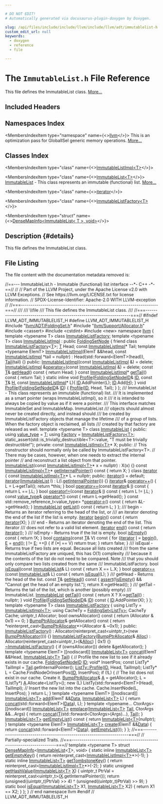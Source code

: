 ```yaml
---

# DO NOT EDIT!
# Automatically generated via docusaurus-plugin-doxygen by Doxygen.

slug: /api/files/include/include/llvm/include/llvm/adt/immutablelist-h
custom_edit_url: null
keywords:
  - doxygen
  - reference
  - file

---
```





# The `ImmutableList.h` File Reference

<DoxygenPage pluginConfig={pluginConfig}>

This file defines the ImmutableList class. <a href="#details">More...</a>

## Included Headers

<IncludesList>
<IncludesListItem
  filePath="llvm/ADT/FoldingSet.h"
  permalink="/docs/api/files/include/include/llvm/include/llvm/adt/foldingset-h"
  isLocal="true" />
<IncludesListItem
  filePath="llvm/Support/Allocator.h"
  permalink="/docs/api/files/include/include/llvm/include/llvm/support/allocator-h"
  isLocal="true" />
<IncludesListItem
  filePath="cassert"
  permalink=""
  isLocal="false" />
<IncludesListItem
  filePath="cstdint"
  permalink=""
  isLocal="false" />
<IncludesListItem
  filePath="new"
  permalink=""
  isLocal="false" />
</IncludesList>

## Namespaces Index

<MembersIndex>

<MembersIndexItem
  type="namespace"
  name={<><a href="/docs/api/namespaces/llvm">llvm</a></>}>
This is an optimization pass for GlobalISel generic memory operations. <a href="/docs/api/namespaces/llvm/#details">More...</a>
</MembersIndexItem>

</MembersIndex>

## Classes Index

<MembersIndex>

<MembersIndexItem
  type="class"
  name={<><a href="/docs/api/classes/llvm/immutablelistimpl">ImmutableListImpl&lt;T&gt;</a></>}>
</MembersIndexItem>

<MembersIndexItem
  type="class"
  name={<><a href="/docs/api/classes/llvm/immutablelist">ImmutableList&lt;T&gt;</a></>}>
<a href="/docs/api/classes/llvm/immutablelist">ImmutableList</a> - This class represents an immutable (functional) list. <a href="/docs/api/classes/llvm/immutablelist/#details">More...</a>
</MembersIndexItem>

<MembersIndexItem
  type="class"
  name={<><a href="/docs/api/classes/llvm/immutablelist/iterator">iterator</a></>}>
</MembersIndexItem>

<MembersIndexItem
  type="class"
  name={<><a href="/docs/api/classes/llvm/immutablelistfactory">ImmutableListFactory&lt;T&gt;</a></>}>
</MembersIndexItem>

<MembersIndexItem
  type="struct"
  name={<><a href="/docs/api/structs/llvm/densemapinfo-08cc656fe1318586894ded11d789b2ec">DenseMapInfo&lt;ImmutableList&lt; T &gt;, void&gt;</a></>}>
</MembersIndexItem>

</MembersIndex>

## Description {#details}

This file defines the ImmutableList class.

## File Listing

The file content with the documentation metadata removed is:

<ProgramListing>

<Link id="l00001" /><CodeLine lineNumber="1" lineLink="/docs/api/classes/llvm/immutablelistimpl/#ace84ddbf580289c28af753d1fab57505"><Highlight kind="comment">//==--- ImmutableList.h - Immutable (functional) list interface --&#42;- C++ -&#42;-==//</Highlight><Highlight kind="normal"></Highlight></CodeLine>
<Link id="l00002" /><CodeLine lineNumber="2"><Highlight kind="normal"></Highlight><Highlight kind="comment">//</Highlight><Highlight kind="normal"></Highlight></CodeLine>
<Link id="l00003" /><CodeLine lineNumber="3"><Highlight kind="normal"></Highlight><Highlight kind="comment">// Part of the LLVM Project, under the Apache License v2.0 with LLVM Exceptions.</Highlight><Highlight kind="normal"></Highlight></CodeLine>
<Link id="l00004" /><CodeLine lineNumber="4"><Highlight kind="normal"></Highlight><Highlight kind="comment">// See https://llvm.org/LICENSE.txt for license information.</Highlight><Highlight kind="normal"></Highlight></CodeLine>
<Link id="l00005" /><CodeLine lineNumber="5"><Highlight kind="normal"></Highlight><Highlight kind="comment">// SPDX-License-Identifier: Apache-2.0 WITH LLVM-exception</Highlight><Highlight kind="normal"></Highlight></CodeLine>
<Link id="l00006" /><CodeLine lineNumber="6"><Highlight kind="normal"></Highlight><Highlight kind="comment">//</Highlight><Highlight kind="normal"></Highlight></CodeLine>
<Link id="l00007" /><CodeLine lineNumber="7"><Highlight kind="normal"></Highlight><Highlight kind="comment">//===----------------------------------------------------------------------===//</Highlight><Highlight kind="comment"></Highlight></CodeLine>
<Link id="l00008" /><CodeLine lineNumber="8"><Highlight kind="comment">///</Highlight></CodeLine>
<Link id="l00009" /><CodeLine lineNumber="9"><Highlight kind="comment">/// \\file</Highlight></CodeLine>
<Link id="l00010" /><CodeLine lineNumber="10"><Highlight kind="comment">/// This file defines the ImmutableList class.</Highlight></CodeLine>
<Link id="l00011" /><CodeLine lineNumber="11"><Highlight kind="comment">///</Highlight><Highlight kind="normal"></Highlight></CodeLine>
<Link id="l00012" /><CodeLine lineNumber="12"><Highlight kind="normal"></Highlight><Highlight kind="comment">//===----------------------------------------------------------------------===//</Highlight><Highlight kind="normal"></Highlight></CodeLine>
<Link id="l00013" /><CodeLine lineNumber="13"><Highlight kind="normal"></Highlight></CodeLine>
<Link id="l00014" /><CodeLine lineNumber="14"><Highlight kind="normal"></Highlight><Highlight kind="preprocessor">#ifndef LLVM&#95;ADT&#95;IMMUTABLELIST&#95;H</Highlight><Highlight kind="normal"></Highlight></CodeLine>
<Link id="l00015" /><CodeLine lineNumber="15"><Highlight kind="normal"></Highlight><Highlight kind="preprocessor">#define LLVM&#95;ADT&#95;IMMUTABLELIST&#95;H</Highlight><Highlight kind="normal"></Highlight></CodeLine>
<Link id="l00016" /><CodeLine lineNumber="16"><Highlight kind="normal"></Highlight></CodeLine>
<Link id="l00017" /><CodeLine lineNumber="17"><Highlight kind="normal"></Highlight><Highlight kind="preprocessor">#include &quot;<a href="/docs/api/files/include/include/llvm/include/llvm/adt/foldingset-h">llvm/ADT/FoldingSet.h</a>&quot;</Highlight><Highlight kind="normal"></Highlight></CodeLine>
<Link id="l00018" /><CodeLine lineNumber="18"><Highlight kind="normal"></Highlight><Highlight kind="preprocessor">#include &quot;<a href="/docs/api/files/include/include/llvm/include/llvm/support/allocator-h">llvm/Support/Allocator.h</a>&quot;</Highlight><Highlight kind="normal"></Highlight></CodeLine>
<Link id="l00019" /><CodeLine lineNumber="19"><Highlight kind="normal"></Highlight><Highlight kind="preprocessor">#include &lt;cassert&gt;</Highlight><Highlight kind="normal"></Highlight></CodeLine>
<Link id="l00020" /><CodeLine lineNumber="20"><Highlight kind="normal"></Highlight><Highlight kind="preprocessor">#include &lt;cstdint&gt;</Highlight><Highlight kind="normal"></Highlight></CodeLine>
<Link id="l00021" /><CodeLine lineNumber="21"><Highlight kind="normal"></Highlight><Highlight kind="preprocessor">#include &lt;new&gt;</Highlight><Highlight kind="normal"></Highlight></CodeLine>
<Link id="l00022" /><CodeLine lineNumber="22"><Highlight kind="normal"></Highlight></CodeLine>
<Link id="l00023" /><CodeLine lineNumber="23"><Highlight kind="normal"></Highlight><Highlight kind="keyword">namespace </Highlight><Highlight kind="normal"><a href="/docs/api/namespaces/llvm">llvm</a> &#123;</Highlight></CodeLine>
<Link id="l00024" /><CodeLine lineNumber="24"><Highlight kind="normal"></Highlight></CodeLine>
<Link id="l00025" /><CodeLine lineNumber="25"><Highlight kind="normal"></Highlight><Highlight kind="keyword">template</Highlight><Highlight kind="normal"> &lt;</Highlight><Highlight kind="keyword">typename</Highlight><Highlight kind="normal"> T&gt; </Highlight><Highlight kind="keyword">class </Highlight><Highlight kind="normal"><a href="/docs/api/classes/llvm/immutablelistfactory">ImmutableListFactory</a>;</Highlight></CodeLine>
<Link id="l00026" /><CodeLine lineNumber="26"><Highlight kind="normal"></Highlight></CodeLine>
<Link id="l00027" /><CodeLine lineNumber="27"><Highlight kind="normal"></Highlight><Highlight kind="keyword">template</Highlight><Highlight kind="normal"> &lt;</Highlight><Highlight kind="keyword">typename</Highlight><Highlight kind="normal"> T&gt;</Highlight></CodeLine>
<Link id="l00028" /><CodeLine lineNumber="28" lineLink="/docs/api/classes/llvm/immutablelistimpl"><Highlight kind="normal"></Highlight><Highlight kind="keyword">class </Highlight><Highlight kind="normal"><a href="/docs/api/classes/llvm/immutablelistimpl/#a2f8d74840da3b4aa1597702c26a3d5ae">ImmutableListImpl</a> : </Highlight><Highlight kind="keyword">public</Highlight><Highlight kind="normal"> <a href="/docs/api/namespaces/llvm/#a368e3de8ea854f34bc97c21a64d6a164">FoldingSetNode</a> &#123;</Highlight></CodeLine>
<Link id="l00029" /><CodeLine lineNumber="29"><Highlight kind="normal">  </Highlight><Highlight kind="keyword">friend</Highlight><Highlight kind="normal"> </Highlight><Highlight kind="keyword">class </Highlight><Highlight kind="normal"><a href="/docs/api/classes/llvm/immutablelistfactory">ImmutableListFactory</a>&lt;<a href="/docs/api/files/lib/lib/target/lib/target/mips/mips16isellowering-cpp/#a0acb682b8260ab1c60b918599864e2e5">T</a>&gt;;</Highlight></CodeLine>
<Link id="l00030" /><CodeLine lineNumber="30"><Highlight kind="normal"></Highlight></CodeLine>
<Link id="l00031" /><CodeLine lineNumber="31"><Highlight kind="normal">  <a href="/docs/api/files/lib/lib/target/lib/target/mips/mips16isellowering-cpp/#a0acb682b8260ab1c60b918599864e2e5">T</a> Head;</Highlight></CodeLine>
<Link id="l00032" /><CodeLine lineNumber="32"><Highlight kind="normal">  </Highlight><Highlight kind="keyword">const</Highlight><Highlight kind="normal"> <a href="/docs/api/classes/llvm/immutablelistimpl/#a2f8d74840da3b4aa1597702c26a3d5ae">ImmutableListImpl</a>&#42; Tail;</Highlight></CodeLine>
<Link id="l00033" /><CodeLine lineNumber="33"><Highlight kind="normal"></Highlight></CodeLine>
<Link id="l00034" /><CodeLine lineNumber="34"><Highlight kind="normal">  </Highlight><Highlight kind="keyword">template</Highlight><Highlight kind="normal"> &lt;</Highlight><Highlight kind="keyword">typename</Highlight><Highlight kind="normal"> ElemT&gt;</Highlight></CodeLine>
<Link id="l00035" /><CodeLine lineNumber="35"><Highlight kind="normal">  <a href="/docs/api/classes/llvm/immutablelistimpl/#a2f8d74840da3b4aa1597702c26a3d5ae">ImmutableListImpl</a>(ElemT &amp;&amp;head, </Highlight><Highlight kind="keyword">const</Highlight><Highlight kind="normal"> <a href="/docs/api/classes/llvm/immutablelistimpl/#a2f8d74840da3b4aa1597702c26a3d5ae">ImmutableListImpl</a> &#42;tail = </Highlight><Highlight kind="keyword">nullptr</Highlight><Highlight kind="normal">)</Highlight></CodeLine>
<Link id="l00036" /><CodeLine lineNumber="36"><Highlight kind="normal">    : Head(std::forward&lt;ElemT&gt;(head)), <a href="/docs/api/namespaces/llvm/callingconv/#ac6aa1387c4375260e2468eb5a77fdb4cad6e9c0ff694f0fca0222e79e772b647e">Tail</a>(tail) &#123;&#125;</Highlight></CodeLine>
<Link id="l00037" /><CodeLine lineNumber="37"><Highlight kind="normal"></Highlight></CodeLine>
<Link id="l00038" /><CodeLine lineNumber="38"><Highlight kind="normal"></Highlight><Highlight kind="keyword">public</Highlight><Highlight kind="normal">:</Highlight></CodeLine>
<Link id="l00039" /><CodeLine lineNumber="39" lineLink="/docs/api/classes/llvm/immutablelistimpl/#a2f8d74840da3b4aa1597702c26a3d5ae"><Highlight kind="normal">  <a href="/docs/api/classes/llvm/immutablelistimpl/#a2f8d74840da3b4aa1597702c26a3d5ae">ImmutableListImpl</a>(</Highlight><Highlight kind="keyword">const</Highlight><Highlight kind="normal"> <a href="/docs/api/classes/llvm/immutablelistimpl/#a2f8d74840da3b4aa1597702c26a3d5ae">ImmutableListImpl</a> &amp;) = </Highlight><Highlight kind="keyword">delete</Highlight><Highlight kind="normal">;</Highlight></CodeLine>
<Link id="l00040" /><CodeLine lineNumber="40" lineLink="/docs/api/classes/llvm/immutablelistimpl/#a13e633853d42a4bd7dcd888ae1641764"><Highlight kind="normal">  <a href="/docs/api/classes/llvm/immutablelistimpl/#a2f8d74840da3b4aa1597702c26a3d5ae">ImmutableListImpl</a> &amp;<a href="/docs/api/classes/llvm/immutablelistimpl/#a13e633853d42a4bd7dcd888ae1641764">operator=</a>(</Highlight><Highlight kind="keyword">const</Highlight><Highlight kind="normal"> <a href="/docs/api/classes/llvm/immutablelistimpl/#a2f8d74840da3b4aa1597702c26a3d5ae">ImmutableListImpl</a> &amp;) = </Highlight><Highlight kind="keyword">delete</Highlight><Highlight kind="normal">;</Highlight></CodeLine>
<Link id="l00041" /><CodeLine lineNumber="41"><Highlight kind="normal"></Highlight></CodeLine>
<Link id="l00042" /><CodeLine lineNumber="42" lineLink="/docs/api/classes/llvm/immutablelistimpl/#a2bee0687eb4f0b0243725e7ec2c28087"><Highlight kind="normal">  </Highlight><Highlight kind="keyword">const</Highlight><Highlight kind="normal"> <a href="/docs/api/files/lib/lib/target/lib/target/mips/mips16isellowering-cpp/#a0acb682b8260ab1c60b918599864e2e5">T</a>&amp; <a href="/docs/api/classes/llvm/immutablelistimpl/#a2bee0687eb4f0b0243725e7ec2c28087">getHead</a>()</Highlight><Highlight kind="keyword"> const </Highlight><Highlight kind="normal">&#123; </Highlight><Highlight kind="keywordflow">return</Highlight><Highlight kind="normal"> Head; &#125;</Highlight></CodeLine>
<Link id="l00043" /><CodeLine lineNumber="43" lineLink="/docs/api/classes/llvm/immutablelistimpl/#a764207f2adec589a8b5c0f3b936b68c2"><Highlight kind="normal">  </Highlight><Highlight kind="keyword">const</Highlight><Highlight kind="normal"> <a href="/docs/api/classes/llvm/immutablelistimpl/#a2f8d74840da3b4aa1597702c26a3d5ae">ImmutableListImpl</a>&#42; <a href="/docs/api/classes/llvm/immutablelistimpl/#a764207f2adec589a8b5c0f3b936b68c2">getTail</a>()</Highlight><Highlight kind="keyword"> const </Highlight><Highlight kind="normal">&#123; </Highlight><Highlight kind="keywordflow">return</Highlight><Highlight kind="normal"> Tail; &#125;</Highlight></CodeLine>
<Link id="l00044" /><CodeLine lineNumber="44"><Highlight kind="normal"></Highlight></CodeLine>
<Link id="l00045" /><CodeLine lineNumber="45" lineLink="/docs/api/classes/llvm/immutablelistimpl/#a016760cf085a6358b48793c2fb356a98"><Highlight kind="normal">  </Highlight><Highlight kind="keyword">static</Highlight><Highlight kind="normal"> </Highlight><Highlight kind="keyword">inline</Highlight><Highlight kind="normal"> </Highlight><Highlight kind="keywordtype">void</Highlight><Highlight kind="normal"> <a href="/docs/api/classes/llvm/immutablelistimpl/#a016760cf085a6358b48793c2fb356a98">Profile</a>(<a href="/docs/api/classes/llvm/foldingsetnodeid">FoldingSetNodeID</a>&amp; <a href="/docs/api/namespaces/llvm/callingconv/#abdf8cf606905c10634e831390981b0ed">ID</a>, </Highlight><Highlight kind="keyword">const</Highlight><Highlight kind="normal"> <a href="/docs/api/files/lib/lib/target/lib/target/mips/mips16isellowering-cpp/#a0acb682b8260ab1c60b918599864e2e5">T</a>&amp; <a href="/docs/api/files/lib/lib/support/md5-cpp/#ae42219072d798876e6b08e6b78614ff6">H</a>,</Highlight></CodeLine>
<Link id="l00046" /><CodeLine lineNumber="46"><Highlight kind="normal">                             </Highlight><Highlight kind="keyword">const</Highlight><Highlight kind="normal"> <a href="/docs/api/classes/llvm/immutablelistimpl/#a2f8d74840da3b4aa1597702c26a3d5ae">ImmutableListImpl</a>&#42; L)&#123;</Highlight></CodeLine>
<Link id="l00047" /><CodeLine lineNumber="47"><Highlight kind="normal">    <a href="/docs/api/namespaces/llvm/callingconv/#abdf8cf606905c10634e831390981b0ed">ID</a>.AddPointer(L);</Highlight></CodeLine>
<Link id="l00048" /><CodeLine lineNumber="48"><Highlight kind="normal">    <a href="/docs/api/namespaces/llvm/callingconv/#abdf8cf606905c10634e831390981b0ed">ID</a>.Add(<a href="/docs/api/files/lib/lib/support/md5-cpp/#ae42219072d798876e6b08e6b78614ff6">H</a>);</Highlight></CodeLine>
<Link id="l00049" /><CodeLine lineNumber="49"><Highlight kind="normal">  &#125;</Highlight></CodeLine>
<Link id="l00050" /><CodeLine lineNumber="50"><Highlight kind="normal"></Highlight></CodeLine>
<Link id="l00051" /><CodeLine lineNumber="51" lineLink="/docs/api/classes/llvm/immutablelistimpl/#ad385db6e07733d3911a9af516084a385"><Highlight kind="normal">  </Highlight><Highlight kind="keywordtype">void</Highlight><Highlight kind="normal"> <a href="/docs/api/classes/llvm/immutablelistimpl/#ad385db6e07733d3911a9af516084a385">Profile</a>(<a href="/docs/api/classes/llvm/foldingsetnodeid">FoldingSetNodeID</a>&amp; <a href="/docs/api/namespaces/llvm/callingconv/#abdf8cf606905c10634e831390981b0ed">ID</a>) &#123;</Highlight></CodeLine>
<Link id="l00052" /><CodeLine lineNumber="52"><Highlight kind="normal">    <a href="/docs/api/files/lib/lib/codegen/mirsampleprofile-cpp/#a009775794ead70aa23c76df46ab4ed8a">Profile</a>(<a href="/docs/api/namespaces/llvm/callingconv/#abdf8cf606905c10634e831390981b0ed">ID</a>, Head, Tail);</Highlight></CodeLine>
<Link id="l00053" /><CodeLine lineNumber="53"><Highlight kind="normal">  &#125;</Highlight></CodeLine>
<Link id="l00054" /><CodeLine lineNumber="54"><Highlight kind="normal">&#125;;</Highlight></CodeLine>
<Link id="l00055" /><CodeLine lineNumber="55"><Highlight kind="normal"></Highlight><Highlight kind="comment"></Highlight></CodeLine>
<Link id="l00056" /><CodeLine lineNumber="56"><Highlight kind="comment">/// ImmutableList - This class represents an immutable (functional) list.</Highlight></CodeLine>
<Link id="l00057" /><CodeLine lineNumber="57"><Highlight kind="comment">///  It is implemented as a smart pointer (wraps ImmutableListImpl), so it</Highlight></CodeLine>
<Link id="l00058" /><CodeLine lineNumber="58"><Highlight kind="comment">///  it is intended to always be copied by value as if it were a pointer.</Highlight></CodeLine>
<Link id="l00059" /><CodeLine lineNumber="59"><Highlight kind="comment">///  This interface matches ImmutableSet and ImmutableMap.  ImmutableList</Highlight></CodeLine>
<Link id="l00060" /><CodeLine lineNumber="60"><Highlight kind="comment">///  objects should almost never be created directly, and instead should</Highlight></CodeLine>
<Link id="l00061" /><CodeLine lineNumber="61"><Highlight kind="comment">///  be created by ImmutableListFactory objects that manage the lifetime</Highlight></CodeLine>
<Link id="l00062" /><CodeLine lineNumber="62"><Highlight kind="comment">///  of a group of lists.  When the factory object is reclaimed, all lists</Highlight></CodeLine>
<Link id="l00063" /><CodeLine lineNumber="63"><Highlight kind="comment">///  created by that factory are released as well.</Highlight><Highlight kind="normal"></Highlight></CodeLine>
<Link id="l00064" /><CodeLine lineNumber="64"><Highlight kind="normal"></Highlight><Highlight kind="keyword">template</Highlight><Highlight kind="normal"> &lt;</Highlight><Highlight kind="keyword">typename</Highlight><Highlight kind="normal"> T&gt;</Highlight></CodeLine>
<Link id="l00065" /><CodeLine lineNumber="65" lineLink="/docs/api/classes/llvm/immutablelist"><Highlight kind="normal"></Highlight><Highlight kind="keyword">class </Highlight><Highlight kind="normal"><a href="/docs/api/classes/llvm/immutablelist/#ad8fb274a09d5d7a4eb4dd20d7f341efd">ImmutableList</a> &#123;</Highlight></CodeLine>
<Link id="l00066" /><CodeLine lineNumber="66"><Highlight kind="normal"></Highlight><Highlight kind="keyword">public</Highlight><Highlight kind="normal">:</Highlight></CodeLine>
<Link id="l00067" /><CodeLine lineNumber="67" lineLink="/docs/api/classes/llvm/immutablelist/#a5ad39c2229af2aa4ccdf0bde9e5889f5"><Highlight kind="normal">  </Highlight><Highlight kind="keyword">using </Highlight><Highlight kind="normal"><a href="/docs/api/classes/llvm/immutablelist/#a5ad39c2229af2aa4ccdf0bde9e5889f5">value&#95;type</a> = <a href="/docs/api/files/lib/lib/target/lib/target/mips/mips16isellowering-cpp/#a0acb682b8260ab1c60b918599864e2e5">T</a>;</Highlight></CodeLine>
<Link id="l00068" /><CodeLine lineNumber="68" lineLink="/docs/api/classes/llvm/immutablelist/#a0844f2588b9dcf23e9f52eb77764e216"><Highlight kind="normal">  </Highlight><Highlight kind="keyword">using </Highlight><Highlight kind="normal"><a href="/docs/api/classes/llvm/immutablelist/#a0844f2588b9dcf23e9f52eb77764e216">Factory</a> = <a href="/docs/api/classes/llvm/immutablelistfactory">ImmutableListFactory&lt;T&gt;</a>;</Highlight></CodeLine>
<Link id="l00069" /><CodeLine lineNumber="69"><Highlight kind="normal"></Highlight></CodeLine>
<Link id="l00070" /><CodeLine lineNumber="70"><Highlight kind="normal">  </Highlight><Highlight kind="keyword">static&#95;assert</Highlight><Highlight kind="normal">(std::is&#95;trivially&#95;destructible&lt;T&gt;::value,</Highlight></CodeLine>
<Link id="l00071" /><CodeLine lineNumber="71"><Highlight kind="normal">                </Highlight><Highlight kind="stringliteral">&quot;T must be trivially destructible!&quot;</Highlight><Highlight kind="normal">);</Highlight></CodeLine>
<Link id="l00072" /><CodeLine lineNumber="72"><Highlight kind="normal"></Highlight></CodeLine>
<Link id="l00073" /><CodeLine lineNumber="73"><Highlight kind="normal"></Highlight><Highlight kind="keyword">private</Highlight><Highlight kind="normal">:</Highlight></CodeLine>
<Link id="l00074" /><CodeLine lineNumber="74"><Highlight kind="normal">  </Highlight><Highlight kind="keyword">const</Highlight><Highlight kind="normal"> <a href="/docs/api/classes/llvm/immutablelistimpl">ImmutableListImpl&lt;T&gt;</a>&#42; X;</Highlight></CodeLine>
<Link id="l00075" /><CodeLine lineNumber="75"><Highlight kind="normal"></Highlight></CodeLine>
<Link id="l00076" /><CodeLine lineNumber="76"><Highlight kind="normal"></Highlight><Highlight kind="keyword">public</Highlight><Highlight kind="normal">:</Highlight></CodeLine>
<Link id="l00077" /><CodeLine lineNumber="77"><Highlight kind="normal">  </Highlight><Highlight kind="comment">// This constructor should normally only be called by ImmutableListFactory&lt;T&gt;.</Highlight><Highlight kind="normal"></Highlight></CodeLine>
<Link id="l00078" /><CodeLine lineNumber="78"><Highlight kind="normal">  </Highlight><Highlight kind="comment">// There may be cases, however, when one needs to extract the internal pointer</Highlight><Highlight kind="normal"></Highlight></CodeLine>
<Link id="l00079" /><CodeLine lineNumber="79"><Highlight kind="normal">  </Highlight><Highlight kind="comment">// and reconstruct a list object from that pointer.</Highlight><Highlight kind="normal"></Highlight></CodeLine>
<Link id="l00080" /><CodeLine lineNumber="80" lineLink="/docs/api/classes/llvm/immutablelist/#ad8fb274a09d5d7a4eb4dd20d7f341efd"><Highlight kind="normal">  <a href="/docs/api/classes/llvm/immutablelist/#ad8fb274a09d5d7a4eb4dd20d7f341efd">ImmutableList</a>(</Highlight><Highlight kind="keyword">const</Highlight><Highlight kind="normal"> <a href="/docs/api/classes/llvm/immutablelistimpl">ImmutableListImpl&lt;T&gt;</a>&#42; x = </Highlight><Highlight kind="keyword">nullptr</Highlight><Highlight kind="normal">) : X(x) &#123;&#125;</Highlight></CodeLine>
<Link id="l00081" /><CodeLine lineNumber="81"><Highlight kind="normal"></Highlight></CodeLine>
<Link id="l00082" /><CodeLine lineNumber="82" lineLink="/docs/api/classes/llvm/immutablelist/#a4bd89dd84278840dc71ed460951075cc"><Highlight kind="normal">  </Highlight><Highlight kind="keyword">const</Highlight><Highlight kind="normal"> <a href="/docs/api/classes/llvm/immutablelistimpl">ImmutableListImpl&lt;T&gt;</a>&#42; <a href="/docs/api/classes/llvm/immutablelist/#a4bd89dd84278840dc71ed460951075cc">getInternalPointer</a>()</Highlight><Highlight kind="keyword"> const </Highlight><Highlight kind="normal">&#123;</Highlight></CodeLine>
<Link id="l00083" /><CodeLine lineNumber="83"><Highlight kind="normal">    </Highlight><Highlight kind="keywordflow">return</Highlight><Highlight kind="normal"> X;</Highlight></CodeLine>
<Link id="l00084" /><CodeLine lineNumber="84"><Highlight kind="normal">  &#125;</Highlight></CodeLine>
<Link id="l00085" /><CodeLine lineNumber="85"><Highlight kind="normal"></Highlight></CodeLine>
<Link id="l00086" /><CodeLine lineNumber="86" lineLink="/docs/api/classes/llvm/immutablelist/iterator"><Highlight kind="normal">  </Highlight><Highlight kind="keyword">class </Highlight><Highlight kind="normal"><a href="/docs/api/classes/llvm/immutablelist/iterator/#adc53ce1c45a3a9e9c40f0e306a4db325">iterator</a> &#123;</Highlight></CodeLine>
<Link id="l00087" /><CodeLine lineNumber="87"><Highlight kind="normal">    </Highlight><Highlight kind="keyword">const</Highlight><Highlight kind="normal"> <a href="/docs/api/classes/llvm/immutablelistimpl">ImmutableListImpl&lt;T&gt;</a>&#42; L = </Highlight><Highlight kind="keyword">nullptr</Highlight><Highlight kind="normal">;</Highlight></CodeLine>
<Link id="l00088" /><CodeLine lineNumber="88"><Highlight kind="normal"></Highlight></CodeLine>
<Link id="l00089" /><CodeLine lineNumber="89"><Highlight kind="normal">  </Highlight><Highlight kind="keyword">public</Highlight><Highlight kind="normal">:</Highlight></CodeLine>
<Link id="l00090" /><CodeLine lineNumber="90" lineLink="/docs/api/classes/llvm/immutablelist/iterator/#adc53ce1c45a3a9e9c40f0e306a4db325"><Highlight kind="normal">    <a href="/docs/api/classes/llvm/immutablelist/iterator/#adc53ce1c45a3a9e9c40f0e306a4db325">iterator</a>() = </Highlight><Highlight kind="keywordflow">default</Highlight><Highlight kind="normal">;</Highlight></CodeLine>
<Link id="l00091" /><CodeLine lineNumber="91" lineLink="/docs/api/classes/llvm/immutablelist/iterator/#a901b56d57323064cca663e7a4539df25"><Highlight kind="normal">    <a href="/docs/api/classes/llvm/immutablelist/iterator/#a901b56d57323064cca663e7a4539df25">iterator</a>(<a href="/docs/api/classes/llvm/immutablelist/#ad8fb274a09d5d7a4eb4dd20d7f341efd">ImmutableList</a> l) : L(l.<a href="/docs/api/classes/llvm/immutablelist/#a4bd89dd84278840dc71ed460951075cc">getInternalPointer</a>()) &#123;&#125;</Highlight></CodeLine>
<Link id="l00092" /><CodeLine lineNumber="92"><Highlight kind="normal"></Highlight></CodeLine>
<Link id="l00093" /><CodeLine lineNumber="93" lineLink="/docs/api/classes/llvm/immutablelist/iterator/#a48f1b0054ed0896d0f6f5d149ffa3e3a"><Highlight kind="normal">    <a href="/docs/api/classes/llvm/immutablelist/iterator/#adc53ce1c45a3a9e9c40f0e306a4db325">iterator</a>&amp; <a href="/docs/api/classes/llvm/immutablelist/iterator/#a48f1b0054ed0896d0f6f5d149ffa3e3a">operator++</a>() &#123; L = L-&gt;getTail(); </Highlight><Highlight kind="keywordflow">return</Highlight><Highlight kind="normal"> &#42;</Highlight><Highlight kind="keyword">this</Highlight><Highlight kind="normal">; &#125;</Highlight></CodeLine>
<Link id="l00094" /><CodeLine lineNumber="94" lineLink="/docs/api/classes/llvm/immutablelist/iterator/#a139efcd592e4b5457b012433f1d1d606"><Highlight kind="normal">    </Highlight><Highlight kind="keywordtype">bool</Highlight><Highlight kind="normal"> <a href="/docs/api/classes/llvm/immutablelist/iterator/#a139efcd592e4b5457b012433f1d1d606">operator==</a>(</Highlight><Highlight kind="keyword">const</Highlight><Highlight kind="normal"> <a href="/docs/api/classes/llvm/immutablelist/iterator/#adc53ce1c45a3a9e9c40f0e306a4db325">iterator</a>&amp; <a href="/docs/api/files/lib/lib/support/md5-cpp/#ac0eafdc9ee161b71e7af98af736952fd">I</a>)</Highlight><Highlight kind="keyword"> const </Highlight><Highlight kind="normal">&#123; </Highlight><Highlight kind="keywordflow">return</Highlight><Highlight kind="normal"> L == <a href="/docs/api/files/lib/lib/support/md5-cpp/#ac0eafdc9ee161b71e7af98af736952fd">I</a>.L; &#125;</Highlight></CodeLine>
<Link id="l00095" /><CodeLine lineNumber="95" lineLink="/docs/api/classes/llvm/immutablelist/iterator/#abbd6fd0a5f2d730ef82ed25b7e5783df"><Highlight kind="normal">    </Highlight><Highlight kind="keywordtype">bool</Highlight><Highlight kind="normal"> <a href="/docs/api/classes/llvm/immutablelist/iterator/#abbd6fd0a5f2d730ef82ed25b7e5783df">operator!=</a>(</Highlight><Highlight kind="keyword">const</Highlight><Highlight kind="normal"> <a href="/docs/api/classes/llvm/immutablelist/iterator/#adc53ce1c45a3a9e9c40f0e306a4db325">iterator</a>&amp; <a href="/docs/api/files/lib/lib/support/md5-cpp/#ac0eafdc9ee161b71e7af98af736952fd">I</a>)</Highlight><Highlight kind="keyword"> const </Highlight><Highlight kind="normal">&#123; </Highlight><Highlight kind="keywordflow">return</Highlight><Highlight kind="normal"> L != <a href="/docs/api/files/lib/lib/support/md5-cpp/#ac0eafdc9ee161b71e7af98af736952fd">I</a>.L; &#125;</Highlight></CodeLine>
<Link id="l00096" /><CodeLine lineNumber="96" lineLink="/docs/api/classes/llvm/immutablelist/iterator/#a8d9612b15060e37051ad14a17ca166a0"><Highlight kind="normal">    </Highlight><Highlight kind="keyword">const</Highlight><Highlight kind="normal"> <a href="/docs/api/classes/llvm/immutablelist/#a5ad39c2229af2aa4ccdf0bde9e5889f5">value&#95;type</a>&amp; <a href="/docs/api/classes/llvm/immutablelist/iterator/#a8d9612b15060e37051ad14a17ca166a0">operator&#42;</a>()</Highlight><Highlight kind="keyword"> const </Highlight><Highlight kind="normal">&#123; </Highlight><Highlight kind="keywordflow">return</Highlight><Highlight kind="normal"> L-&gt;getHead(); &#125;</Highlight></CodeLine>
<Link id="l00097" /><CodeLine lineNumber="97" lineLink="/docs/api/classes/llvm/immutablelist/iterator/#a4d20f5999bbe7059502b61f31baa870f"><Highlight kind="normal">    </Highlight><Highlight kind="keyword">const</Highlight><Highlight kind="normal"> std::remove&#95;reference&#95;t&lt;value&#95;type&gt; &#42;<a href="/docs/api/classes/llvm/immutablelist/iterator/#a4d20f5999bbe7059502b61f31baa870f">operator-&gt;</a>()</Highlight><Highlight kind="keyword"> const </Highlight><Highlight kind="normal">&#123;</Highlight></CodeLine>
<Link id="l00098" /><CodeLine lineNumber="98"><Highlight kind="normal">      </Highlight><Highlight kind="keywordflow">return</Highlight><Highlight kind="normal"> &amp;L-&gt;getHead();</Highlight></CodeLine>
<Link id="l00099" /><CodeLine lineNumber="99"><Highlight kind="normal">    &#125;</Highlight></CodeLine>
<Link id="l00100" /><CodeLine lineNumber="100"><Highlight kind="normal"></Highlight></CodeLine>
<Link id="l00101" /><CodeLine lineNumber="101" lineLink="/docs/api/classes/llvm/immutablelist/iterator/#ab5beba8a392aa500eb4a3debd33bfdd9"><Highlight kind="normal">    <a href="/docs/api/classes/llvm/immutablelist/#ad8fb274a09d5d7a4eb4dd20d7f341efd">ImmutableList</a> <a href="/docs/api/classes/llvm/immutablelist/iterator/#ab5beba8a392aa500eb4a3debd33bfdd9">getList</a>()</Highlight><Highlight kind="keyword"> const </Highlight><Highlight kind="normal">&#123; </Highlight><Highlight kind="keywordflow">return</Highlight><Highlight kind="normal"> L; &#125;</Highlight></CodeLine>
<Link id="l00102" /><CodeLine lineNumber="102"><Highlight kind="normal">  &#125;;</Highlight></CodeLine>
<Link id="l00103" /><CodeLine lineNumber="103"><Highlight kind="normal"></Highlight><Highlight kind="comment"></Highlight></CodeLine>
<Link id="l00104" /><CodeLine lineNumber="104"><Highlight kind="comment">  /// begin - Returns an iterator referring to the head of the list, or</Highlight></CodeLine>
<Link id="l00105" /><CodeLine lineNumber="105"><Highlight kind="comment">  ///  an iterator denoting the end of the list if the list is empty.</Highlight><Highlight kind="normal"></Highlight></CodeLine>
<Link id="l00106" /><CodeLine lineNumber="106" lineLink="/docs/api/classes/llvm/immutablelist/#ae72b83792a66bd3f81552b05cf27e9a8"><Highlight kind="normal">  <a href="/docs/api/classes/llvm/immutablelist/iterator">iterator</a> <a href="/docs/api/classes/llvm/immutablelist/#ae72b83792a66bd3f81552b05cf27e9a8">begin</a>()</Highlight><Highlight kind="keyword"> const </Highlight><Highlight kind="normal">&#123; </Highlight><Highlight kind="keywordflow">return</Highlight><Highlight kind="normal"> <a href="/docs/api/classes/llvm/immutablelist/iterator">iterator</a>(X); &#125;</Highlight></CodeLine>
<Link id="l00107" /><CodeLine lineNumber="107"><Highlight kind="normal"></Highlight><Highlight kind="comment"></Highlight></CodeLine>
<Link id="l00108" /><CodeLine lineNumber="108"><Highlight kind="comment">  /// end - Returns an iterator denoting the end of the list.  This iterator</Highlight></CodeLine>
<Link id="l00109" /><CodeLine lineNumber="109"><Highlight kind="comment">  ///  does not refer to a valid list element.</Highlight><Highlight kind="normal"></Highlight></CodeLine>
<Link id="l00110" /><CodeLine lineNumber="110" lineLink="/docs/api/classes/llvm/immutablelist/#a161b236666dd811cdd9dfddf61eb313f"><Highlight kind="normal">  <a href="/docs/api/classes/llvm/immutablelist/iterator">iterator</a> <a href="/docs/api/classes/llvm/immutablelist/#a161b236666dd811cdd9dfddf61eb313f">end</a>()</Highlight><Highlight kind="keyword"> const </Highlight><Highlight kind="normal">&#123; </Highlight><Highlight kind="keywordflow">return</Highlight><Highlight kind="normal"> <a href="/docs/api/classes/llvm/immutablelist/iterator">iterator</a>(); &#125;</Highlight></CodeLine>
<Link id="l00111" /><CodeLine lineNumber="111"><Highlight kind="normal"></Highlight><Highlight kind="comment"></Highlight></CodeLine>
<Link id="l00112" /><CodeLine lineNumber="112"><Highlight kind="comment">  /// isEmpty - Returns true if the list is empty.</Highlight><Highlight kind="normal"></Highlight></CodeLine>
<Link id="l00113" /><CodeLine lineNumber="113" lineLink="/docs/api/classes/llvm/immutablelist/#a09681e4060f94cbdeed44a4ce7ac77da"><Highlight kind="normal">  </Highlight><Highlight kind="keywordtype">bool</Highlight><Highlight kind="normal"> <a href="/docs/api/classes/llvm/immutablelist/#a09681e4060f94cbdeed44a4ce7ac77da">isEmpty</a>()</Highlight><Highlight kind="keyword"> const </Highlight><Highlight kind="normal">&#123; </Highlight><Highlight kind="keywordflow">return</Highlight><Highlight kind="normal"> !X; &#125;</Highlight></CodeLine>
<Link id="l00114" /><CodeLine lineNumber="114"><Highlight kind="normal"></Highlight></CodeLine>
<Link id="l00115" /><CodeLine lineNumber="115" lineLink="/docs/api/classes/llvm/immutablelist/#a8ced0eed43614e11ec30576892ae5e39"><Highlight kind="normal">  </Highlight><Highlight kind="keywordtype">bool</Highlight><Highlight kind="normal"> <a href="/docs/api/classes/llvm/immutablelist/#a8ced0eed43614e11ec30576892ae5e39">contains</a>(</Highlight><Highlight kind="keyword">const</Highlight><Highlight kind="normal"> <a href="/docs/api/files/lib/lib/target/lib/target/mips/mips16isellowering-cpp/#a0acb682b8260ab1c60b918599864e2e5">T</a>&amp; V)</Highlight><Highlight kind="keyword"> const </Highlight><Highlight kind="normal">&#123;</Highlight></CodeLine>
<Link id="l00116" /><CodeLine lineNumber="116"><Highlight kind="normal">    </Highlight><Highlight kind="keywordflow">for</Highlight><Highlight kind="normal"> (<a href="/docs/api/classes/llvm/immutablelist/iterator">iterator</a> <a href="/docs/api/files/lib/lib/support/md5-cpp/#ac0eafdc9ee161b71e7af98af736952fd">I</a> = <a href="/docs/api/classes/llvm/immutablelist/#ae72b83792a66bd3f81552b05cf27e9a8">begin</a>(), <a href="/docs/api/files/lib/lib/ir/builtingcs-cpp/#abb2b3a60ccc38a28239e19a1646e0c8a">E</a> = <a href="/docs/api/classes/llvm/immutablelist/#a161b236666dd811cdd9dfddf61eb313f">end</a>(); <a href="/docs/api/files/lib/lib/support/md5-cpp/#ac0eafdc9ee161b71e7af98af736952fd">I</a> != <a href="/docs/api/files/lib/lib/ir/builtingcs-cpp/#abb2b3a60ccc38a28239e19a1646e0c8a">E</a>; ++<a href="/docs/api/files/lib/lib/support/md5-cpp/#ac0eafdc9ee161b71e7af98af736952fd">I</a>) &#123;</Highlight></CodeLine>
<Link id="l00117" /><CodeLine lineNumber="117"><Highlight kind="normal">      </Highlight><Highlight kind="keywordflow">if</Highlight><Highlight kind="normal"> (&#42;<a href="/docs/api/files/lib/lib/support/md5-cpp/#ac0eafdc9ee161b71e7af98af736952fd">I</a> == V)</Highlight></CodeLine>
<Link id="l00118" /><CodeLine lineNumber="118"><Highlight kind="normal">        </Highlight><Highlight kind="keywordflow">return</Highlight><Highlight kind="normal"> </Highlight><Highlight kind="keyword">true</Highlight><Highlight kind="normal">;</Highlight></CodeLine>
<Link id="l00119" /><CodeLine lineNumber="119"><Highlight kind="normal">    &#125;</Highlight></CodeLine>
<Link id="l00120" /><CodeLine lineNumber="120"><Highlight kind="normal">    </Highlight><Highlight kind="keywordflow">return</Highlight><Highlight kind="normal"> </Highlight><Highlight kind="keyword">false</Highlight><Highlight kind="normal">;</Highlight></CodeLine>
<Link id="l00121" /><CodeLine lineNumber="121"><Highlight kind="normal">  &#125;</Highlight></CodeLine>
<Link id="l00122" /><CodeLine lineNumber="122"><Highlight kind="normal"></Highlight><Highlight kind="comment"></Highlight></CodeLine>
<Link id="l00123" /><CodeLine lineNumber="123"><Highlight kind="comment">  /// isEqual - Returns true if two lists are equal.  Because all lists created</Highlight></CodeLine>
<Link id="l00124" /><CodeLine lineNumber="124"><Highlight kind="comment">  ///  from the same ImmutableListFactory are uniqued, this has O(1) complexity</Highlight></CodeLine>
<Link id="l00125" /><CodeLine lineNumber="125"><Highlight kind="comment">  ///  because it the contents of the list do not need to be compared.  Note</Highlight></CodeLine>
<Link id="l00126" /><CodeLine lineNumber="126"><Highlight kind="comment">  ///  that you should only compare two lists created from the same</Highlight></CodeLine>
<Link id="l00127" /><CodeLine lineNumber="127"><Highlight kind="comment">  ///  ImmutableListFactory.</Highlight><Highlight kind="normal"></Highlight></CodeLine>
<Link id="l00128" /><CodeLine lineNumber="128" lineLink="/docs/api/classes/llvm/immutablelist/#aea2ac1ffa2bb0fc519b1e65a21be161f"><Highlight kind="normal">  </Highlight><Highlight kind="keywordtype">bool</Highlight><Highlight kind="normal"> <a href="/docs/api/classes/llvm/immutablelist/#aea2ac1ffa2bb0fc519b1e65a21be161f">isEqual</a>(</Highlight><Highlight kind="keyword">const</Highlight><Highlight kind="normal"> <a href="/docs/api/classes/llvm/immutablelist/#ad8fb274a09d5d7a4eb4dd20d7f341efd">ImmutableList</a>&amp; L)</Highlight><Highlight kind="keyword"> const </Highlight><Highlight kind="normal">&#123; </Highlight><Highlight kind="keywordflow">return</Highlight><Highlight kind="normal"> X == L.X; &#125;</Highlight></CodeLine>
<Link id="l00129" /><CodeLine lineNumber="129"><Highlight kind="normal"></Highlight></CodeLine>
<Link id="l00130" /><CodeLine lineNumber="130" lineLink="/docs/api/classes/llvm/immutablelist/#a9572e4ca921e9aafb827d3b187459364"><Highlight kind="normal">  </Highlight><Highlight kind="keywordtype">bool</Highlight><Highlight kind="normal"> <a href="/docs/api/classes/llvm/immutablelist/#a9572e4ca921e9aafb827d3b187459364">operator==</a>(</Highlight><Highlight kind="keyword">const</Highlight><Highlight kind="normal"> <a href="/docs/api/classes/llvm/immutablelist/#ad8fb274a09d5d7a4eb4dd20d7f341efd">ImmutableList</a>&amp; L)</Highlight><Highlight kind="keyword"> const </Highlight><Highlight kind="normal">&#123; </Highlight><Highlight kind="keywordflow">return</Highlight><Highlight kind="normal"> <a href="/docs/api/classes/llvm/immutablelist/#aea2ac1ffa2bb0fc519b1e65a21be161f">isEqual</a>(L); &#125;</Highlight></CodeLine>
<Link id="l00131" /><CodeLine lineNumber="131"><Highlight kind="normal"></Highlight><Highlight kind="comment"></Highlight></CodeLine>
<Link id="l00132" /><CodeLine lineNumber="132"><Highlight kind="comment">  /// getHead - Returns the head of the list.</Highlight><Highlight kind="normal"></Highlight></CodeLine>
<Link id="l00133" /><CodeLine lineNumber="133" lineLink="/docs/api/classes/llvm/immutablelist/#a2d65d9382b0839215fa650c5cf040356"><Highlight kind="normal">  </Highlight><Highlight kind="keyword">const</Highlight><Highlight kind="normal"> <a href="/docs/api/files/lib/lib/target/lib/target/mips/mips16isellowering-cpp/#a0acb682b8260ab1c60b918599864e2e5">T</a>&amp; <a href="/docs/api/classes/llvm/immutablelist/#a2d65d9382b0839215fa650c5cf040356">getHead</a>()</Highlight><Highlight kind="keyword"> const </Highlight><Highlight kind="normal">&#123;</Highlight></CodeLine>
<Link id="l00134" /><CodeLine lineNumber="134"><Highlight kind="normal">    <a href="/docs/api/files/lib/lib/target/lib/target/amdgpu/silowercontrolflow-cpp/#a4868c5d81c5ccc98c47aeab6244346a0">assert</a>(!<a href="/docs/api/classes/llvm/immutablelist/#a09681e4060f94cbdeed44a4ce7ac77da">isEmpty</a>() &amp;&amp; </Highlight><Highlight kind="stringliteral">&quot;Cannot get the head of an empty list.&quot;</Highlight><Highlight kind="normal">);</Highlight></CodeLine>
<Link id="l00135" /><CodeLine lineNumber="135"><Highlight kind="normal">    </Highlight><Highlight kind="keywordflow">return</Highlight><Highlight kind="normal"> X-&gt;getHead();</Highlight></CodeLine>
<Link id="l00136" /><CodeLine lineNumber="136"><Highlight kind="normal">  &#125;</Highlight></CodeLine>
<Link id="l00137" /><CodeLine lineNumber="137"><Highlight kind="normal"></Highlight><Highlight kind="comment"></Highlight></CodeLine>
<Link id="l00138" /><CodeLine lineNumber="138"><Highlight kind="comment">  /// getTail - Returns the tail of the list, which is another (possibly empty)</Highlight></CodeLine>
<Link id="l00139" /><CodeLine lineNumber="139"><Highlight kind="comment">  ///  ImmutableList.</Highlight><Highlight kind="normal"></Highlight></CodeLine>
<Link id="l00140" /><CodeLine lineNumber="140" lineLink="/docs/api/classes/llvm/immutablelist/#a3227f7bf9fb468587801daae905aa823"><Highlight kind="normal">  <a href="/docs/api/classes/llvm/immutablelist/#ad8fb274a09d5d7a4eb4dd20d7f341efd">ImmutableList</a> <a href="/docs/api/classes/llvm/immutablelist/#a3227f7bf9fb468587801daae905aa823">getTail</a>()</Highlight><Highlight kind="keyword"> const </Highlight><Highlight kind="normal">&#123;</Highlight></CodeLine>
<Link id="l00141" /><CodeLine lineNumber="141"><Highlight kind="normal">    </Highlight><Highlight kind="keywordflow">return</Highlight><Highlight kind="normal"> X ? X-&gt;<a href="/docs/api/classes/llvm/immutablelist/#a3227f7bf9fb468587801daae905aa823">getTail</a>() : </Highlight><Highlight kind="keyword">nullptr</Highlight><Highlight kind="normal">;</Highlight></CodeLine>
<Link id="l00142" /><CodeLine lineNumber="142"><Highlight kind="normal">  &#125;</Highlight></CodeLine>
<Link id="l00143" /><CodeLine lineNumber="143"><Highlight kind="normal"></Highlight></CodeLine>
<Link id="l00144" /><CodeLine lineNumber="144" lineLink="/docs/api/classes/llvm/immutablelist/#a71d1c861933f24432b1a6e59e9bd6382"><Highlight kind="normal">  </Highlight><Highlight kind="keywordtype">void</Highlight><Highlight kind="normal"> <a href="/docs/api/classes/llvm/immutablelist/#a71d1c861933f24432b1a6e59e9bd6382">Profile</a>(<a href="/docs/api/classes/llvm/foldingsetnodeid">FoldingSetNodeID</a>&amp; <a href="/docs/api/namespaces/llvm/callingconv/#abdf8cf606905c10634e831390981b0ed">ID</a>)</Highlight><Highlight kind="keyword"> const </Highlight><Highlight kind="normal">&#123;</Highlight></CodeLine>
<Link id="l00145" /><CodeLine lineNumber="145"><Highlight kind="normal">    <a href="/docs/api/namespaces/llvm/callingconv/#abdf8cf606905c10634e831390981b0ed">ID</a>.AddPointer(X);</Highlight></CodeLine>
<Link id="l00146" /><CodeLine lineNumber="146"><Highlight kind="normal">  &#125;</Highlight></CodeLine>
<Link id="l00147" /><CodeLine lineNumber="147"><Highlight kind="normal">&#125;;</Highlight></CodeLine>
<Link id="l00148" /><CodeLine lineNumber="148"><Highlight kind="normal"></Highlight></CodeLine>
<Link id="l00149" /><CodeLine lineNumber="149"><Highlight kind="normal"></Highlight><Highlight kind="keyword">template</Highlight><Highlight kind="normal"> &lt;</Highlight><Highlight kind="keyword">typename</Highlight><Highlight kind="normal"> T&gt;</Highlight></CodeLine>
<Link id="l00150" /><CodeLine lineNumber="150" lineLink="/docs/api/classes/llvm/immutablelistfactory"><Highlight kind="normal"></Highlight><Highlight kind="keyword">class </Highlight><Highlight kind="normal"><a href="/docs/api/classes/llvm/immutablelistfactory/#afe2290d3938c92cc5a218e1187d0a97d">ImmutableListFactory</a> &#123;</Highlight></CodeLine>
<Link id="l00151" /><CodeLine lineNumber="151"><Highlight kind="normal">  </Highlight><Highlight kind="keyword">using </Highlight><Highlight kind="normal">ListTy = <a href="/docs/api/classes/llvm/immutablelistimpl">ImmutableListImpl&lt;T&gt;</a>;</Highlight></CodeLine>
<Link id="l00152" /><CodeLine lineNumber="152"><Highlight kind="normal">  </Highlight><Highlight kind="keyword">using </Highlight><Highlight kind="normal">CacheTy = <a href="/docs/api/classes/llvm/foldingset">FoldingSet&lt;ListTy&gt;</a>;</Highlight></CodeLine>
<Link id="l00153" /><CodeLine lineNumber="153"><Highlight kind="normal"></Highlight></CodeLine>
<Link id="l00154" /><CodeLine lineNumber="154"><Highlight kind="normal">  CacheTy Cache;</Highlight></CodeLine>
<Link id="l00155" /><CodeLine lineNumber="155"><Highlight kind="normal">  uintptr&#95;t Allocator;</Highlight></CodeLine>
<Link id="l00156" /><CodeLine lineNumber="156"><Highlight kind="normal"></Highlight></CodeLine>
<Link id="l00157" /><CodeLine lineNumber="157"><Highlight kind="normal">  </Highlight><Highlight kind="keywordtype">bool</Highlight><Highlight kind="normal"> ownsAllocator()</Highlight><Highlight kind="keyword"> const </Highlight><Highlight kind="normal">&#123;</Highlight></CodeLine>
<Link id="l00158" /><CodeLine lineNumber="158"><Highlight kind="normal">    </Highlight><Highlight kind="keywordflow">return</Highlight><Highlight kind="normal"> (Allocator &amp; 0x1) == 0;</Highlight></CodeLine>
<Link id="l00159" /><CodeLine lineNumber="159"><Highlight kind="normal">  &#125;</Highlight></CodeLine>
<Link id="l00160" /><CodeLine lineNumber="160"><Highlight kind="normal"></Highlight></CodeLine>
<Link id="l00161" /><CodeLine lineNumber="161"><Highlight kind="normal">  <a href="/docs/api/namespaces/llvm/#a8e612822d4ba7bb36c9c79582a567108">BumpPtrAllocator</a>&amp; getAllocator()</Highlight><Highlight kind="keyword"> const </Highlight><Highlight kind="normal">&#123;</Highlight></CodeLine>
<Link id="l00162" /><CodeLine lineNumber="162"><Highlight kind="normal">    </Highlight><Highlight kind="keywordflow">return</Highlight><Highlight kind="normal"> &#42;</Highlight><Highlight kind="keyword">reinterpret&#95;cast&lt;</Highlight><Highlight kind="normal"><a href="/docs/api/namespaces/llvm/#a8e612822d4ba7bb36c9c79582a567108">BumpPtrAllocator</a>&#42;</Highlight><Highlight kind="keyword">&gt;</Highlight><Highlight kind="normal">(Allocator &amp; ~0x1);</Highlight></CodeLine>
<Link id="l00163" /><CodeLine lineNumber="163"><Highlight kind="normal">  &#125;</Highlight></CodeLine>
<Link id="l00164" /><CodeLine lineNumber="164"><Highlight kind="normal"></Highlight></CodeLine>
<Link id="l00165" /><CodeLine lineNumber="165"><Highlight kind="normal"></Highlight><Highlight kind="keyword">public</Highlight><Highlight kind="normal">:</Highlight></CodeLine>
<Link id="l00166" /><CodeLine lineNumber="166" lineLink="/docs/api/classes/llvm/immutablelistfactory/#afe2290d3938c92cc5a218e1187d0a97d"><Highlight kind="normal">  <a href="/docs/api/classes/llvm/immutablelistfactory/#afe2290d3938c92cc5a218e1187d0a97d">ImmutableListFactory</a>()</Highlight></CodeLine>
<Link id="l00167" /><CodeLine lineNumber="167"><Highlight kind="normal">    : Allocator(reinterpret&#95;cast&lt;uintptr&#95;t&gt;(new <a href="/docs/api/namespaces/llvm/#a8e612822d4ba7bb36c9c79582a567108">BumpPtrAllocator</a>())) &#123;&#125;</Highlight></CodeLine>
<Link id="l00168" /><CodeLine lineNumber="168"><Highlight kind="normal"></Highlight></CodeLine>
<Link id="l00169" /><CodeLine lineNumber="169" lineLink="/docs/api/classes/llvm/immutablelistfactory/#a12ef2e4eeed20ca733552c0f9df277ed"><Highlight kind="normal">  <a href="/docs/api/classes/llvm/immutablelistfactory/#a12ef2e4eeed20ca733552c0f9df277ed">ImmutableListFactory</a>(<a href="/docs/api/namespaces/llvm/#a8e612822d4ba7bb36c9c79582a567108">BumpPtrAllocator</a>&amp; <a href="/docs/api/namespaces/llvm/#a264176188c0aadccd3ca5b6929b5a2e1aea571dc00aef155a16d4e7e1861e1682">Alloc</a>)</Highlight></CodeLine>
<Link id="l00170" /><CodeLine lineNumber="170"><Highlight kind="normal">  : Allocator(reinterpret&#95;cast&lt;uintptr&#95;t&gt;(&amp;<a href="/docs/api/namespaces/llvm/#a264176188c0aadccd3ca5b6929b5a2e1aea571dc00aef155a16d4e7e1861e1682">Alloc</a>) | 0x1) &#123;&#125;</Highlight></CodeLine>
<Link id="l00171" /><CodeLine lineNumber="171"><Highlight kind="normal"></Highlight></CodeLine>
<Link id="l00172" /><CodeLine lineNumber="172" lineLink="/docs/api/classes/llvm/immutablelistfactory/#a1ddea2bcf6a5714c86f1bfefd5b06466"><Highlight kind="normal">  <a href="/docs/api/classes/llvm/immutablelistfactory/#a1ddea2bcf6a5714c86f1bfefd5b06466">~ImmutableListFactory</a>() &#123;</Highlight></CodeLine>
<Link id="l00173" /><CodeLine lineNumber="173"><Highlight kind="normal">    </Highlight><Highlight kind="keywordflow">if</Highlight><Highlight kind="normal"> (ownsAllocator()) </Highlight><Highlight kind="keyword">delete</Highlight><Highlight kind="normal"> &amp;getAllocator();</Highlight></CodeLine>
<Link id="l00174" /><CodeLine lineNumber="174"><Highlight kind="normal">  &#125;</Highlight></CodeLine>
<Link id="l00175" /><CodeLine lineNumber="175"><Highlight kind="normal"></Highlight></CodeLine>
<Link id="l00176" /><CodeLine lineNumber="176"><Highlight kind="normal">  </Highlight><Highlight kind="keyword">template</Highlight><Highlight kind="normal"> &lt;</Highlight><Highlight kind="keyword">typename</Highlight><Highlight kind="normal"> ElemT&gt;</Highlight></CodeLine>
<Link id="l00177" /><CodeLine lineNumber="177" lineLink="/docs/api/classes/llvm/immutablelistfactory/#ac6c859920b62f4e1752b6c20e6f1f5ef"><Highlight kind="normal">  &#91;&#91;nodiscard&#93;&#93; <a href="/docs/api/classes/llvm/immutablelist">ImmutableList&lt;T&gt;</a> <a href="/docs/api/classes/llvm/immutablelistfactory/#ac6c859920b62f4e1752b6c20e6f1f5ef">concat</a>(ElemT &amp;&amp;Head, <a href="/docs/api/classes/llvm/immutablelist">ImmutableList&lt;T&gt;</a> <a href="/docs/api/namespaces/llvm/callingconv/#ac6aa1387c4375260e2468eb5a77fdb4cad6e9c0ff694f0fca0222e79e772b647e">Tail</a>) &#123;</Highlight></CodeLine>
<Link id="l00178" /><CodeLine lineNumber="178"><Highlight kind="normal">    </Highlight><Highlight kind="comment">// Profile the new list to see if it already exists in our cache.</Highlight><Highlight kind="normal"></Highlight></CodeLine>
<Link id="l00179" /><CodeLine lineNumber="179"><Highlight kind="normal">    <a href="/docs/api/classes/llvm/foldingsetnodeid">FoldingSetNodeID</a> <a href="/docs/api/namespaces/llvm/callingconv/#abdf8cf606905c10634e831390981b0ed">ID</a>;</Highlight></CodeLine>
<Link id="l00180" /><CodeLine lineNumber="180"><Highlight kind="normal">    </Highlight><Highlight kind="keywordtype">void</Highlight><Highlight kind="normal">&#42; InsertPos;</Highlight></CodeLine>
<Link id="l00181" /><CodeLine lineNumber="181"><Highlight kind="normal"></Highlight></CodeLine>
<Link id="l00182" /><CodeLine lineNumber="182"><Highlight kind="normal">    </Highlight><Highlight kind="keyword">const</Highlight><Highlight kind="normal"> ListTy&#42; TailImpl = <a href="/docs/api/namespaces/llvm/callingconv/#ac6aa1387c4375260e2468eb5a77fdb4cad6e9c0ff694f0fca0222e79e772b647e">Tail</a>.getInternalPointer();</Highlight></CodeLine>
<Link id="l00183" /><CodeLine lineNumber="183"><Highlight kind="normal">    <a href="/docs/api/classes/llvm/immutablelistimpl/#a016760cf085a6358b48793c2fb356a98">ListTy::Profile</a>(<a href="/docs/api/namespaces/llvm/callingconv/#abdf8cf606905c10634e831390981b0ed">ID</a>, Head, TailImpl);</Highlight></CodeLine>
<Link id="l00184" /><CodeLine lineNumber="184"><Highlight kind="normal">    ListTy&#42; L = Cache.FindNodeOrInsertPos(<a href="/docs/api/namespaces/llvm/callingconv/#abdf8cf606905c10634e831390981b0ed">ID</a>, InsertPos);</Highlight></CodeLine>
<Link id="l00185" /><CodeLine lineNumber="185"><Highlight kind="normal"></Highlight></CodeLine>
<Link id="l00186" /><CodeLine lineNumber="186"><Highlight kind="normal">    </Highlight><Highlight kind="keywordflow">if</Highlight><Highlight kind="normal"> (!L) &#123;</Highlight></CodeLine>
<Link id="l00187" /><CodeLine lineNumber="187"><Highlight kind="normal">      </Highlight><Highlight kind="comment">// The list does not exist in our cache.  Create it.</Highlight><Highlight kind="normal"></Highlight></CodeLine>
<Link id="l00188" /><CodeLine lineNumber="188"><Highlight kind="normal">      <a href="/docs/api/namespaces/llvm/#a8e612822d4ba7bb36c9c79582a567108">BumpPtrAllocator</a>&amp; <a href="/docs/api/files/lib/lib/ir/builtingcs-cpp/#a2e38c85003a042421cde1647632d0b72">A</a> = getAllocator();</Highlight></CodeLine>
<Link id="l00189" /><CodeLine lineNumber="189"><Highlight kind="normal">      L = (ListTy&#42;) <a href="/docs/api/files/lib/lib/ir/builtingcs-cpp/#a2e38c85003a042421cde1647632d0b72">A</a>.Allocate&lt;ListTy&gt;();</Highlight></CodeLine>
<Link id="l00190" /><CodeLine lineNumber="190"><Highlight kind="normal">      </Highlight><Highlight kind="keyword">new</Highlight><Highlight kind="normal"> (L) ListTy(std::forward&lt;ElemT&gt;(Head), TailImpl);</Highlight></CodeLine>
<Link id="l00191" /><CodeLine lineNumber="191"><Highlight kind="normal"></Highlight></CodeLine>
<Link id="l00192" /><CodeLine lineNumber="192"><Highlight kind="normal">      </Highlight><Highlight kind="comment">// Insert the new list into the cache.</Highlight><Highlight kind="normal"></Highlight></CodeLine>
<Link id="l00193" /><CodeLine lineNumber="193"><Highlight kind="normal">      Cache.InsertNode(L, InsertPos);</Highlight></CodeLine>
<Link id="l00194" /><CodeLine lineNumber="194"><Highlight kind="normal">    &#125;</Highlight></CodeLine>
<Link id="l00195" /><CodeLine lineNumber="195"><Highlight kind="normal"></Highlight></CodeLine>
<Link id="l00196" /><CodeLine lineNumber="196"><Highlight kind="normal">    </Highlight><Highlight kind="keywordflow">return</Highlight><Highlight kind="normal"> L;</Highlight></CodeLine>
<Link id="l00197" /><CodeLine lineNumber="197"><Highlight kind="normal">  &#125;</Highlight></CodeLine>
<Link id="l00198" /><CodeLine lineNumber="198"><Highlight kind="normal"></Highlight></CodeLine>
<Link id="l00199" /><CodeLine lineNumber="199"><Highlight kind="normal">  </Highlight><Highlight kind="keyword">template</Highlight><Highlight kind="normal"> &lt;</Highlight><Highlight kind="keyword">typename</Highlight><Highlight kind="normal"> ElemT&gt;</Highlight></CodeLine>
<Link id="l00200" /><CodeLine lineNumber="200" lineLink="/docs/api/classes/llvm/immutablelistfactory/#a301e681a24fab2750b8d3d6070f1f5bd"><Highlight kind="normal">  &#91;&#91;nodiscard&#93;&#93; <a href="/docs/api/classes/llvm/immutablelist">ImmutableList&lt;T&gt;</a> <a href="/docs/api/classes/llvm/immutablelistfactory/#a301e681a24fab2750b8d3d6070f1f5bd">add</a>(ElemT &amp;&amp;<a href="/docs/api/namespaces/llvm/#aa20539e89704d20b98b97e9c3feac934">Data</a>, <a href="/docs/api/classes/llvm/immutablelist">ImmutableList&lt;T&gt;</a> L) &#123;</Highlight></CodeLine>
<Link id="l00201" /><CodeLine lineNumber="201"><Highlight kind="normal">    </Highlight><Highlight kind="keywordflow">return</Highlight><Highlight kind="normal"> <a href="/docs/api/classes/llvm/immutablelistfactory/#ac6c859920b62f4e1752b6c20e6f1f5ef">concat</a>(std::forward&lt;ElemT&gt;(<a href="/docs/api/namespaces/llvm/#aa20539e89704d20b98b97e9c3feac934">Data</a>), L);</Highlight></CodeLine>
<Link id="l00202" /><CodeLine lineNumber="202"><Highlight kind="normal">  &#125;</Highlight></CodeLine>
<Link id="l00203" /><CodeLine lineNumber="203"><Highlight kind="normal"></Highlight></CodeLine>
<Link id="l00204" /><CodeLine lineNumber="204"><Highlight kind="normal">  </Highlight><Highlight kind="keyword">template</Highlight><Highlight kind="normal"> &lt;</Highlight><Highlight kind="keyword">typename</Highlight><Highlight kind="normal">... CtorArgs&gt;</Highlight></CodeLine>
<Link id="l00205" /><CodeLine lineNumber="205" lineLink="/docs/api/classes/llvm/immutablelistfactory/#af3300b82ffc6de0cf48ccf0ec2c3e624"><Highlight kind="normal">  &#91;&#91;nodiscard&#93;&#93; <a href="/docs/api/classes/llvm/immutablelist">ImmutableList&lt;T&gt;</a> <a href="/docs/api/classes/llvm/immutablelistfactory/#af3300b82ffc6de0cf48ccf0ec2c3e624">emplace</a>(<a href="/docs/api/classes/llvm/immutablelist">ImmutableList&lt;T&gt;</a> <a href="/docs/api/namespaces/llvm/callingconv/#ac6aa1387c4375260e2468eb5a77fdb4cad6e9c0ff694f0fca0222e79e772b647e">Tail</a>,</Highlight></CodeLine>
<Link id="l00206" /><CodeLine lineNumber="206"><Highlight kind="normal">                                         CtorArgs &amp;&amp;...Args) &#123;</Highlight></CodeLine>
<Link id="l00207" /><CodeLine lineNumber="207"><Highlight kind="normal">    </Highlight><Highlight kind="keywordflow">return</Highlight><Highlight kind="normal"> <a href="/docs/api/classes/llvm/immutablelistfactory/#ac6c859920b62f4e1752b6c20e6f1f5ef">concat</a>(<a href="/docs/api/files/lib/lib/target/lib/target/mips/mips16isellowering-cpp/#a0acb682b8260ab1c60b918599864e2e5">T</a>(std::forward&lt;CtorArgs&gt;(Args)...), <a href="/docs/api/namespaces/llvm/callingconv/#ac6aa1387c4375260e2468eb5a77fdb4cad6e9c0ff694f0fca0222e79e772b647e">Tail</a>);</Highlight></CodeLine>
<Link id="l00208" /><CodeLine lineNumber="208"><Highlight kind="normal">  &#125;</Highlight></CodeLine>
<Link id="l00209" /><CodeLine lineNumber="209"><Highlight kind="normal"></Highlight></CodeLine>
<Link id="l00210" /><CodeLine lineNumber="210" lineLink="/docs/api/classes/llvm/immutablelistfactory/#a45ecf5fb70591f2b96ee3341bedce180"><Highlight kind="normal">  <a href="/docs/api/classes/llvm/immutablelist">ImmutableList&lt;T&gt;</a> <a href="/docs/api/classes/llvm/immutablelistfactory/#a45ecf5fb70591f2b96ee3341bedce180">getEmptyList</a>()</Highlight><Highlight kind="keyword"> const </Highlight><Highlight kind="normal">&#123;</Highlight></CodeLine>
<Link id="l00211" /><CodeLine lineNumber="211"><Highlight kind="normal">    </Highlight><Highlight kind="keywordflow">return</Highlight><Highlight kind="normal"> <a href="/docs/api/classes/llvm/immutablelist">ImmutableList&lt;T&gt;</a>(</Highlight><Highlight kind="keyword">nullptr</Highlight><Highlight kind="normal">);</Highlight></CodeLine>
<Link id="l00212" /><CodeLine lineNumber="212"><Highlight kind="normal">  &#125;</Highlight></CodeLine>
<Link id="l00213" /><CodeLine lineNumber="213"><Highlight kind="normal"></Highlight></CodeLine>
<Link id="l00214" /><CodeLine lineNumber="214"><Highlight kind="normal">  </Highlight><Highlight kind="keyword">template</Highlight><Highlight kind="normal"> &lt;</Highlight><Highlight kind="keyword">typename</Highlight><Highlight kind="normal"> ElemT&gt;</Highlight></CodeLine>
<Link id="l00215" /><CodeLine lineNumber="215" lineLink="/docs/api/classes/llvm/immutablelistfactory/#a2a1d510ec13331863dc2d97562488e85"><Highlight kind="normal">  <a href="/docs/api/classes/llvm/immutablelist">ImmutableList&lt;T&gt;</a> <a href="/docs/api/classes/llvm/immutablelistfactory/#a2a1d510ec13331863dc2d97562488e85">create</a>(ElemT &amp;&amp;<a href="/docs/api/namespaces/llvm/#aa20539e89704d20b98b97e9c3feac934">Data</a>) &#123;</Highlight></CodeLine>
<Link id="l00216" /><CodeLine lineNumber="216"><Highlight kind="normal">    </Highlight><Highlight kind="keywordflow">return</Highlight><Highlight kind="normal"> <a href="/docs/api/classes/llvm/immutablelistfactory/#ac6c859920b62f4e1752b6c20e6f1f5ef">concat</a>(std::forward&lt;ElemT&gt;(<a href="/docs/api/namespaces/llvm/#aa20539e89704d20b98b97e9c3feac934">Data</a>), <a href="/docs/api/classes/llvm/immutablelistfactory/#a45ecf5fb70591f2b96ee3341bedce180">getEmptyList</a>());</Highlight></CodeLine>
<Link id="l00217" /><CodeLine lineNumber="217"><Highlight kind="normal">  &#125;</Highlight></CodeLine>
<Link id="l00218" /><CodeLine lineNumber="218"><Highlight kind="normal">&#125;;</Highlight></CodeLine>
<Link id="l00219" /><CodeLine lineNumber="219"><Highlight kind="normal"></Highlight></CodeLine>
<Link id="l00220" /><CodeLine lineNumber="220"><Highlight kind="normal"></Highlight><Highlight kind="comment">//===----------------------------------------------------------------------===//</Highlight><Highlight kind="normal"></Highlight></CodeLine>
<Link id="l00221" /><CodeLine lineNumber="221"><Highlight kind="normal"></Highlight><Highlight kind="comment">// Partially-specialized Traits.</Highlight><Highlight kind="normal"></Highlight></CodeLine>
<Link id="l00222" /><CodeLine lineNumber="222"><Highlight kind="normal"></Highlight><Highlight kind="comment">//===----------------------------------------------------------------------===//</Highlight><Highlight kind="normal"></Highlight></CodeLine>
<Link id="l00223" /><CodeLine lineNumber="223"><Highlight kind="normal"></Highlight></CodeLine>
<Link id="l00224" /><CodeLine lineNumber="224" lineLink="/docs/api/structs/llvm/densemapinfo-08cc656fe1318586894ded11d789b2ec"><Highlight kind="normal"></Highlight><Highlight kind="keyword">template</Highlight><Highlight kind="normal"> &lt;</Highlight><Highlight kind="keyword">typename</Highlight><Highlight kind="normal"> T&gt; </Highlight><Highlight kind="keyword">struct </Highlight><Highlight kind="normal"><a href="/docs/api/structs/llvm/densemapinfo">DenseMapInfo</a>&lt;<a href="/docs/api/classes/llvm/immutablelist">ImmutableList</a>&lt;<a href="/docs/api/files/lib/lib/target/lib/target/mips/mips16isellowering-cpp/#a0acb682b8260ab1c60b918599864e2e5">T</a>&gt;, void&gt; &#123;</Highlight></CodeLine>
<Link id="l00225" /><CodeLine lineNumber="225" lineLink="/docs/api/structs/llvm/densemapinfo-08cc656fe1318586894ded11d789b2ec/#aa1ead70b5f069abf64084a910d77fedf"><Highlight kind="normal">  </Highlight><Highlight kind="keyword">static</Highlight><Highlight kind="normal"> </Highlight><Highlight kind="keyword">inline</Highlight><Highlight kind="normal"> <a href="/docs/api/classes/llvm/immutablelist">ImmutableList&lt;T&gt;</a> <a href="/docs/api/structs/llvm/densemapinfo-08cc656fe1318586894ded11d789b2ec/#aa1ead70b5f069abf64084a910d77fedf">getEmptyKey</a>() &#123;</Highlight></CodeLine>
<Link id="l00226" /><CodeLine lineNumber="226"><Highlight kind="normal">    </Highlight><Highlight kind="keywordflow">return</Highlight><Highlight kind="normal"> </Highlight><Highlight kind="keyword">reinterpret&#95;cast&lt;</Highlight><Highlight kind="normal"><a href="/docs/api/classes/llvm/immutablelistimpl">ImmutableListImpl&lt;T&gt;</a>&#42;</Highlight><Highlight kind="keyword">&gt;</Highlight><Highlight kind="normal">(-1);</Highlight></CodeLine>
<Link id="l00227" /><CodeLine lineNumber="227"><Highlight kind="normal">  &#125;</Highlight></CodeLine>
<Link id="l00228" /><CodeLine lineNumber="228"><Highlight kind="normal"></Highlight></CodeLine>
<Link id="l00229" /><CodeLine lineNumber="229" lineLink="/docs/api/structs/llvm/densemapinfo-08cc656fe1318586894ded11d789b2ec/#a283e9a6b5ca60eff470ad56ec29aace2"><Highlight kind="normal">  </Highlight><Highlight kind="keyword">static</Highlight><Highlight kind="normal"> </Highlight><Highlight kind="keyword">inline</Highlight><Highlight kind="normal"> <a href="/docs/api/classes/llvm/immutablelist">ImmutableList&lt;T&gt;</a> <a href="/docs/api/structs/llvm/densemapinfo-08cc656fe1318586894ded11d789b2ec/#a283e9a6b5ca60eff470ad56ec29aace2">getTombstoneKey</a>() &#123;</Highlight></CodeLine>
<Link id="l00230" /><CodeLine lineNumber="230"><Highlight kind="normal">    </Highlight><Highlight kind="keywordflow">return</Highlight><Highlight kind="normal"> </Highlight><Highlight kind="keyword">reinterpret&#95;cast&lt;</Highlight><Highlight kind="normal"><a href="/docs/api/classes/llvm/immutablelistimpl">ImmutableListImpl&lt;T&gt;</a>&#42;</Highlight><Highlight kind="keyword">&gt;</Highlight><Highlight kind="normal">(-2);</Highlight></CodeLine>
<Link id="l00231" /><CodeLine lineNumber="231"><Highlight kind="normal">  &#125;</Highlight></CodeLine>
<Link id="l00232" /><CodeLine lineNumber="232"><Highlight kind="normal"></Highlight></CodeLine>
<Link id="l00233" /><CodeLine lineNumber="233" lineLink="/docs/api/structs/llvm/densemapinfo-08cc656fe1318586894ded11d789b2ec/#a1c1623773fa2fc96f974d54635de2761"><Highlight kind="normal">  </Highlight><Highlight kind="keyword">static</Highlight><Highlight kind="normal"> </Highlight><Highlight kind="keywordtype">unsigned</Highlight><Highlight kind="normal"> <a href="/docs/api/structs/llvm/densemapinfo-08cc656fe1318586894ded11d789b2ec/#a1c1623773fa2fc96f974d54635de2761">getHashValue</a>(<a href="/docs/api/classes/llvm/immutablelist">ImmutableList&lt;T&gt;</a> <a href="/docs/api/files/lib/lib/tablegen/tablegenbackendskeleton-cpp/#ab60f28d7a141ac46ccc200176a1bca8b">X</a>) &#123;</Highlight></CodeLine>
<Link id="l00234" /><CodeLine lineNumber="234"><Highlight kind="normal">    uintptr&#95;t PtrVal = </Highlight><Highlight kind="keyword">reinterpret&#95;cast&lt;</Highlight><Highlight kind="normal">uintptr&#95;t</Highlight><Highlight kind="keyword">&gt;</Highlight><Highlight kind="normal">(<a href="/docs/api/files/lib/lib/tablegen/tablegenbackendskeleton-cpp/#ab60f28d7a141ac46ccc200176a1bca8b">X</a>.getInternalPointer());</Highlight></CodeLine>
<Link id="l00235" /><CodeLine lineNumber="235"><Highlight kind="normal">    </Highlight><Highlight kind="keywordflow">return</Highlight><Highlight kind="normal"> (</Highlight><Highlight kind="keywordtype">unsigned</Highlight><Highlight kind="normal">((uintptr&#95;t)PtrVal) &gt;&gt; 4) ^</Highlight></CodeLine>
<Link id="l00236" /><CodeLine lineNumber="236"><Highlight kind="normal">           (unsigned((uintptr&#95;t)PtrVal) &gt;&gt; 9);</Highlight></CodeLine>
<Link id="l00237" /><CodeLine lineNumber="237"><Highlight kind="normal">  &#125;</Highlight></CodeLine>
<Link id="l00238" /><CodeLine lineNumber="238"><Highlight kind="normal"></Highlight></CodeLine>
<Link id="l00239" /><CodeLine lineNumber="239" lineLink="/docs/api/structs/llvm/densemapinfo-08cc656fe1318586894ded11d789b2ec/#a1fcbf8bcde90f46a5b25048a90d4f75e"><Highlight kind="normal">  </Highlight><Highlight kind="keyword">static</Highlight><Highlight kind="normal"> </Highlight><Highlight kind="keywordtype">bool</Highlight><Highlight kind="normal"> <a href="/docs/api/structs/llvm/densemapinfo-08cc656fe1318586894ded11d789b2ec/#a1fcbf8bcde90f46a5b25048a90d4f75e">isEqual</a>(<a href="/docs/api/classes/llvm/immutablelist">ImmutableList&lt;T&gt;</a> X1, <a href="/docs/api/classes/llvm/immutablelist">ImmutableList&lt;T&gt;</a> X2) &#123;</Highlight></CodeLine>
<Link id="l00240" /><CodeLine lineNumber="240"><Highlight kind="normal">    </Highlight><Highlight kind="keywordflow">return</Highlight><Highlight kind="normal"> X1 == X2;</Highlight></CodeLine>
<Link id="l00241" /><CodeLine lineNumber="241"><Highlight kind="normal">  &#125;</Highlight></CodeLine>
<Link id="l00242" /><CodeLine lineNumber="242"><Highlight kind="normal">&#125;;</Highlight></CodeLine>
<Link id="l00243" /><CodeLine lineNumber="243"><Highlight kind="normal"></Highlight></CodeLine>
<Link id="l00244" /><CodeLine lineNumber="244"><Highlight kind="normal">&#125; </Highlight><Highlight kind="comment">// end namespace llvm</Highlight><Highlight kind="normal"></Highlight></CodeLine>
<Link id="l00245" /><CodeLine lineNumber="245"><Highlight kind="normal"></Highlight></CodeLine>
<Link id="l00246" /><CodeLine lineNumber="246"><Highlight kind="normal"></Highlight><Highlight kind="preprocessor">#endif </Highlight><Highlight kind="comment">// LLVM&#95;ADT&#95;IMMUTABLELIST&#95;H</Highlight><Highlight kind="normal"></Highlight></CodeLine>

</ProgramListing>

</DoxygenPage>
